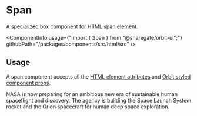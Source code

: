 
<Meta
    title="Html elements/Span"
    id="html-span"
/>

# Span

<Tagline>A specialized <Link href="?path=/docs/box--default-story">box</Link> component for HTML span element.</Tagline>

<ComponentInfo
    usage={"import { Span } from \"@sharegate/orbit-ui\";"}
    githubPath="/packages/components/src/html/src"
/>

## Usage

A span component accepts all the [HTML element attributes](https://developer.mozilla.org/en-US/docs/Web/HTML/Element/span) and [Orbit styled component props](?path=/docs/styling--page).

<Preview>
    <Story name="example">
        <Span color="alias-tertiary">NASA is now preparing for an ambitious new era of sustainable human spaceflight and discovery. The agency is building the Space Launch System rocket and the Orion spacecraft for human deep space exploration.</Span>
    </Story>
</Preview>
